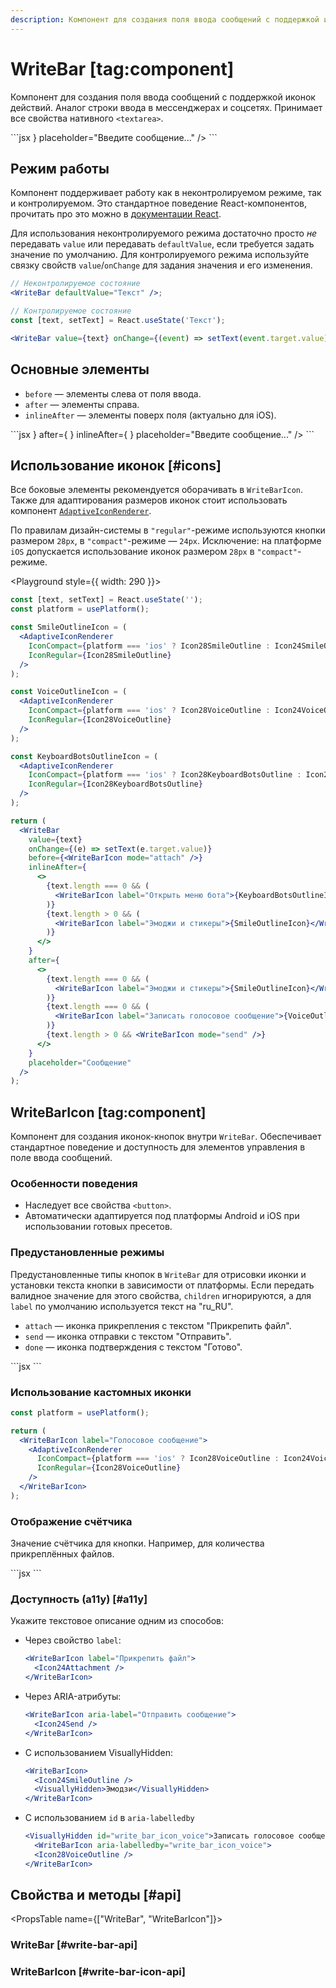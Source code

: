 ```yaml
---
description: Компонент для создания поля ввода сообщений с поддержкой иконок действий.
---
```


<Overview group="forms">

# WriteBar [tag:component]

Компонент для создания поля ввода сообщений с поддержкой иконок действий.
Аналог строки ввода в мессенджерах и соцсетях. Принимает все свойства нативного `<textarea>`.

</Overview>

<Playground>
  ```jsx
  <WriteBar before={<WriteBarIcon mode="attach" />} placeholder="Введите сообщение..." />
  ```
</Playground>

## Режим работы

Компонент поддерживает работу как в неконтролируемом режиме, так и контролируемом. Это стандартное поведение
React-компонентов, прочитать про это можно в [документации React](https://react.dev/reference/react-dom/components/input#controlling-an-input-with-a-state-variable).

Для использования неконтролируемого режима достаточно просто _не_ передавать `value` или передавать `defaultValue`, если
требуется задать значение по умолчанию.
Для контролируемого режима используйте связку свойств `value`/`onChange` для задания значения и его изменения.

```jsx
// Неконтролируемое состояние
<WriteBar defaultValue="Текст" />;

// Контролируемое состояние
const [text, setText] = React.useState('Текст');

<WriteBar value={text} onChange={(event) => setText(event.target.value)} />;
```

## Основные элементы

- `before` — элементы слева от поля ввода.
- `after` — элементы справа.
- `inlineAfter` — элементы поверх поля (актуально для iOS).

<Playground>
  ```jsx
  <WriteBar
    before={<WriteBarIcon mode="attach" />}
    after={
      <WriteBarIcon label="Записать голосовое сообщение">
        <Icon24VoiceOutline />
      </WriteBarIcon>
    }
    inlineAfter={
      <WriteBarIcon label="Смайлы и стикеры">
        <Icon24SmileOutline />
      </WriteBarIcon>
    }
    placeholder="Введите сообщение..."
  />
  ```
</Playground>

## Использование иконок [#icons]

Все боковые элементы рекомендуется оборачивать в `WriteBarIcon`.
Также для адаптирования размеров иконок стоит использовать компонент [`AdaptiveIconRenderer`](/components/adaptive-icon-renderer).

По правилам дизайн-системы в `"regular"`-режиме используются кнопки размером `28px`, в `"compact"`-режиме — `24px`.
Исключение: на платформе `iOS` допускается использование иконок размером `28px` в `"compact"`-режиме.

<Playground style={{ width: 290 }}>

```jsx
const [text, setText] = React.useState('');
const platform = usePlatform();

const SmileOutlineIcon = (
  <AdaptiveIconRenderer
    IconCompact={platform === 'ios' ? Icon28SmileOutline : Icon24SmileOutline}
    IconRegular={Icon28SmileOutline}
  />
);

const VoiceOutlineIcon = (
  <AdaptiveIconRenderer
    IconCompact={platform === 'ios' ? Icon28VoiceOutline : Icon24VoiceOutline}
    IconRegular={Icon28VoiceOutline}
  />
);

const KeyboardBotsOutlineIcon = (
  <AdaptiveIconRenderer
    IconCompact={platform === 'ios' ? Icon28KeyboardBotsOutline : Icon24KeyboardBotsOutline}
    IconRegular={Icon28KeyboardBotsOutline}
  />
);

return (
  <WriteBar
    value={text}
    onChange={(e) => setText(e.target.value)}
    before={<WriteBarIcon mode="attach" />}
    inlineAfter={
      <>
        {text.length === 0 && (
          <WriteBarIcon label="Открыть меню бота">{KeyboardBotsOutlineIcon}</WriteBarIcon>
        )}
        {text.length > 0 && (
          <WriteBarIcon label="Эмоджи и стикеры">{SmileOutlineIcon}</WriteBarIcon>
        )}
      </>
    }
    after={
      <>
        {text.length === 0 && (
          <WriteBarIcon label="Эмоджи и стикеры">{SmileOutlineIcon}</WriteBarIcon>
        )}
        {text.length === 0 && (
          <WriteBarIcon label="Записать голосовое сообщение">{VoiceOutlineIcon}</WriteBarIcon>
        )}
        {text.length > 0 && <WriteBarIcon mode="send" />}
      </>
    }
    placeholder="Сообщение"
  />
);
```

</Playground>

## WriteBarIcon [tag:component]

Компонент для создания иконок-кнопок внутри `WriteBar`. Обеспечивает стандартное поведение и доступность
для элементов управления в поле ввода сообщений.

### Особенности поведения

- Наследует все свойства `<button>`.
- Автоматически адаптируется под платформы Android и iOS при использовании готовых пресетов.

### Предустановленные режимы

Предустановленные типы кнопок в `WriteBar` для отрисовки иконки и установки текста кнопки в зависимости от платформы.
Если передать валидное значение для этого свойства, `children` игнорируются,
а для `label` по умолчанию используется текст на "ru_RU".

- `attach` — иконка прикрепления с текстом "Прикрепить файл".
- `send` — иконка отправки с текстом "Отправить".
- `done` — иконка подтверждения с текстом "Готово".

<Playground>
  ```jsx
  <WriteBarIcon mode="attach" />
  <WriteBarIcon mode="send" />
  <WriteBarIcon mode="done" />
  ```
</Playground>

### Использование кастомных иконки

<Playground>

```jsx
const platform = usePlatform();

return (
  <WriteBarIcon label="Голосовое сообщение">
    <AdaptiveIconRenderer
      IconCompact={platform === 'ios' ? Icon28VoiceOutline : Icon24VoiceOutline}
      IconRegular={Icon28VoiceOutline}
    />
  </WriteBarIcon>
);
```

</Playground>

### Отображение счётчика

Значение счётчика для кнопки. Например, для количества прикреплённых файлов.

<Playground>
  ```jsx
  <WriteBarIcon mode="attach" count={3} label="Прикреплённые файлы" />
  ```
</Playground>

### Доступность (a11y) [#a11y]

Укажите текстовое описание одним из способов:

- Через свойство `label`:

  ```jsx
  <WriteBarIcon label="Прикрепить файл">
    <Icon24Attachment />
  </WriteBarIcon>
  ```

- Через ARIA-атрибуты:

  ```jsx
  <WriteBarIcon aria-label="Отправить сообщение">
    <Icon24Send />
  </WriteBarIcon>
  ```

- С использованием VisuallyHidden:

  ```jsx
  <WriteBarIcon>
    <Icon24SmileOutline />
    <VisuallyHidden>Эмодзи</VisuallyHidden>
  </WriteBarIcon>
  ```

- С использованием `id` в `aria-labelledby`

  ```jsx
  <VisuallyHidden id="write_bar_icon_voice">Записать голосовое сообщение</VisuallyHidden>
    <WriteBarIcon aria-labelledby="write_bar_icon_voice">
    <Icon28VoiceOutline />
  </WriteBarIcon>
  ```

## Свойства и методы [#api]

<PropsTable name={["WriteBar", "WriteBarIcon"]}>
### WriteBar [#write-bar-api]

### WriteBarIcon [#write-bar-icon-api]

</PropsTable>
